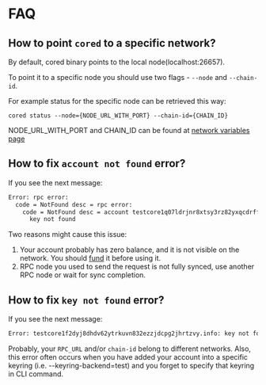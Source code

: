 # FAQ

## How to point `cored` to a specific network?

By default, cored binary points to the local node(localhost:26657).

To point it to a specific node you should use two flags - `--node` and `--chain-id`.

For example status for the specific node can be retrieved this way:

```
cored status --node={NODE_URL_WITH_PORT} --chain-id={CHAIN_ID}
```

NODE_URL_WITH_PORT and CHAIN_ID can be found at
[network variables page](/docs/tutorials/get-started/setup-cli)

## How to fix `account not found` error?

If you see the next message:

```bash
Error: rpc error:
  code = NotFound desc = rpc error:
    code = NotFound desc = account testcore1q07ldrjnr8xtsy3rz82yxqcdrffu3uw3daslrw not found:
      key not found
```

Two reasons might cause this issue:

1. Your account probably has zero balance, and it is not visible on the network. You should
   [fund](/docs/tools/faucet) it before using it.
2. RPC node you used to send the request is not fully synced, use another RPC node or wait for sync
   completion.

## How to fix `key not found` error?

If you see the next message:

```bash
Error: testcore1f2dyj8dhdv62ytrkuvn832ezzjdcpg2jhrtzvy.info: key not found
```

Probably, your `RPC_URL` and/or `chain-id` belong to different networks. Also, this error often
occurs when you have added your account into a specific keyring (i.e. --keyring-backend=test) and
you forget to specify that keyring in CLI command.
